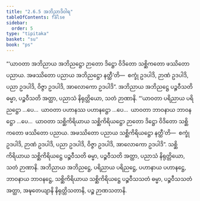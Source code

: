 ```yaml
---
title: "2.6.5 အဘိညာဒိဝါရ"
tableOfContents: false
sidebar:
  order: 5
type: "tipitaka"
basket: "su"
book: "ps"
---
```



<DynamicBreadcrumb />

<Division number="34" book="ps" e="ch" v="26" p="39">

<Paragraph number="1606" book="ps">
“‘ယာဝတာ အဘိညာယ အဘိညဋ္ဌော ဉာတော ဒိဋ္ဌော ဝိဒိတော သစ္ဆိကတော ဖဿိတော ပညာယ. အဖဿိတော ပညာယ အဘိညဋ္ဌော နတ္ထီ’တိ—  စက္ခုံ ဥဒပါဒိ, ဉာဏံ ဥဒပါဒိ, ပညာ ဥဒပါဒိ, ဝိဇ္ဇာ ဥဒပါဒိ, အာလောကော ဥဒပါဒိ”. အဘိညာယ အဘိညဋ္ဌေ ပဉ္စဝီသတိ ဓမ္မာ, ပဉ္စဝီသတိ အတ္ထာ, ပညာသံ နိရုတ္တိယော, သတံ ဉာဏာနိ.
</Paragraph>

<Paragraph number="1607" book="ps">
“‘ယာဝတာ ပရိညာယ ပရိညဋ္ဌော …ပေ…  ယာဝတာ ပဟာနဿ ပဟာနဋ္ဌော …ပေ…  ယာဝတာ ဘာဝနာယ ဘာဝနဋ္ဌော …ပေ…  ယာဝတာ သစ္ဆိကိရိယာယ သစ္ဆိကိရိယဋ္ဌော ဉာတော ဒိဋ္ဌော ဝိဒိတော သစ္ဆိကတော ဖဿိတော ပညာယ. အဖဿိတော ပညာယ သစ္ဆိကိရိယဋ္ဌော နတ္ထီ’တိ—  စက္ခုံ ဥဒပါဒိ, ဉာဏံ ဥဒပါဒိ, ပညာ ဥဒပါဒိ, ဝိဇ္ဇာ ဥဒပါဒိ, အာလောကော ဥဒပါဒိ”. သစ္ဆိကိရိယာယ သစ္ဆိကိရိယဋ္ဌေ ပဉ္စဝီသတိ ဓမ္မာ, ပဉ္စဝီသတိ အတ္ထာ, ပညာသံ နိရုတ္တိယော, သတံ ဉာဏာနိ.
</Paragraph>

<Paragraph number="1608" book="ps">
အဘိညာယ အဘိညဋ္ဌေ, ပရိညာယ ပရိညဋ္ဌေ, ပဟာနာယ ပဟာနဋ္ဌေ, ဘာဝနာယ ဘာဝနဋ္ဌေ, သစ္ဆိကိရိယာယ သစ္ဆိကိရိယဋ္ဌေ ပဉ္စဝီသသတံ ဓမ္မာ, ပဉ္စဝီသသတံ အတ္ထာ, အဍ္ဎတေယျာနိ နိရုတ္တိသတာနိ, ပဉ္စ ဉာဏသတာနိ.
</Paragraph>
</Division>